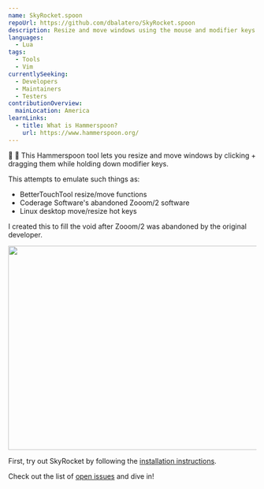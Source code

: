 ```yaml
---
name: SkyRocket.spoon
repoUrl: https://github.com/dbalatero/SkyRocket.spoon
description: Resize and move windows using the mouse and modifier keys. A Hammerspoon clone of Zooom/2 functionality.
languages:
  - Lua
tags:
  - Tools
  - Vim
currentlySeeking:
  - Developers
  - Maintainers
  - Testers
contributionOverview:
  mainLocation: America
learnLinks:
  - title: What is Hammerspoon?
    url: https://www.hammerspoon.org/
---
```


<Overview>

:sunrise_over_mountains: :rocket: This Hammerspoon tool lets you resize and move windows by clicking + dragging them while holding down modifier keys.

This attempts to emulate such things as:

- BetterTouchTool resize/move functions
- Coderage Software's abandoned Zooom/2 software
- Linux desktop move/resize hot keys

I created this to fill the void after Zooom/2 was abandoned by the original developer.

<img
  src="https://raw.githubusercontent.com/dbalatero/SkyRocket.spoon/master/doc/demo.gif"
  width="838"
  height="414"
/>

</Overview>

<Contributing>

First, try out SkyRocket by following the [installation instructions](https://github.com/dbalatero/SkyRocket.spoon#installation).

Check out the list of [open issues](https://github.com/dbalatero/SkyRocket.spoon/issues) and dive in!

</Contributing>
